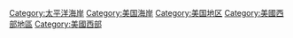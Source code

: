 [[Category:太平洋海岸|Category:太平洋海岸]]
[[Category:美国海岸|Category:美国海岸]]
[[Category:美国地区|Category:美国地区]]
[[Category:美國西部地區|Category:美國西部地區]]
[[Category:美國西部|Category:美國西部]]